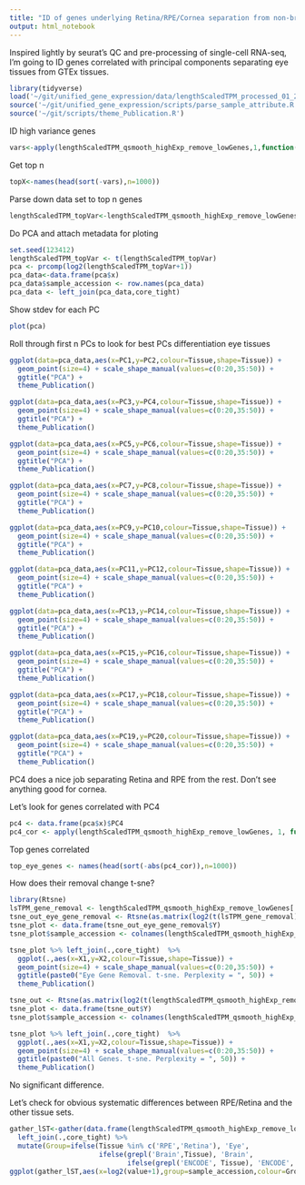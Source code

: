 ```yaml
---
title: "ID of genes underlying Retina/RPE/Cornea separation from non-brain GTEx Tissues"
output: html_notebook
---
```


Inspired lightly by seurat's QC and pre-processing of single-cell RNA-seq, I'm going to ID genes correlated with principal components separating eye tissues from GTEx tissues.

```r
library(tidyverse)
load('~/git/unified_gene_expression/data/lengthScaledTPM_processed_01_27_2017.Rdata')
source('~/git/unified_gene_expression/scripts/parse_sample_attribute.R')
source('~/git/scripts/theme_Publication.R')
```

ID high variance genes
```r
vars<-apply(lengthScaledTPM_qsmooth_highExp_remove_lowGenes,1,function(x) var(x))
```

Get top n
```r
topX<-names(head(sort(-vars),n=1000))
```

Parse down data set to top n genes
```r
lengthScaledTPM_topVar<-lengthScaledTPM_qsmooth_highExp_remove_lowGenes[topX,]
```

Do PCA and attach metadata for ploting
```r
set.seed(123412)
lengthScaledTPM_topVar <- t(lengthScaledTPM_topVar)
pca <- prcomp(log2(lengthScaledTPM_topVar+1))
pca_data<-data.frame(pca$x)
pca_data$sample_accession <- row.names(pca_data)
pca_data <- left_join(pca_data,core_tight)
```

Show stdev for each PC
```r
plot(pca)
```

Roll through first n PCs to look for best PCs differentiation eye tissues
```r
ggplot(data=pca_data,aes(x=PC1,y=PC2,colour=Tissue,shape=Tissue)) + 
  geom_point(size=4) + scale_shape_manual(values=c(0:20,35:50)) +
  ggtitle("PCA") + 
  theme_Publication()

ggplot(data=pca_data,aes(x=PC3,y=PC4,colour=Tissue,shape=Tissue)) + 
  geom_point(size=4) + scale_shape_manual(values=c(0:20,35:50)) +
  ggtitle("PCA") + 
  theme_Publication()

ggplot(data=pca_data,aes(x=PC5,y=PC6,colour=Tissue,shape=Tissue)) + 
  geom_point(size=4) + scale_shape_manual(values=c(0:20,35:50)) +
  ggtitle("PCA") + 
  theme_Publication()

ggplot(data=pca_data,aes(x=PC7,y=PC8,colour=Tissue,shape=Tissue)) + 
  geom_point(size=4) + scale_shape_manual(values=c(0:20,35:50)) +
  ggtitle("PCA") + 
  theme_Publication()

ggplot(data=pca_data,aes(x=PC9,y=PC10,colour=Tissue,shape=Tissue)) + 
  geom_point(size=4) + scale_shape_manual(values=c(0:20,35:50)) +
  ggtitle("PCA") + 
  theme_Publication()

ggplot(data=pca_data,aes(x=PC11,y=PC12,colour=Tissue,shape=Tissue)) + 
  geom_point(size=4) + scale_shape_manual(values=c(0:20,35:50)) +
  ggtitle("PCA") + 
  theme_Publication()

ggplot(data=pca_data,aes(x=PC13,y=PC14,colour=Tissue,shape=Tissue)) + 
  geom_point(size=4) + scale_shape_manual(values=c(0:20,35:50)) +
  ggtitle("PCA") + 
  theme_Publication()

ggplot(data=pca_data,aes(x=PC15,y=PC16,colour=Tissue,shape=Tissue)) + 
  geom_point(size=4) + scale_shape_manual(values=c(0:20,35:50)) +
  ggtitle("PCA") + 
  theme_Publication()

ggplot(data=pca_data,aes(x=PC17,y=PC18,colour=Tissue,shape=Tissue)) + 
  geom_point(size=4) + scale_shape_manual(values=c(0:20,35:50)) +
  ggtitle("PCA") + 
  theme_Publication()

ggplot(data=pca_data,aes(x=PC19,y=PC20,colour=Tissue,shape=Tissue)) + 
  geom_point(size=4) + scale_shape_manual(values=c(0:20,35:50)) +
  ggtitle("PCA") + 
  theme_Publication()
```

PC4 does a nice job separating Retina and RPE from the rest. Don't see anything good for cornea.

Let's look for genes correlated with PC4
```r
pc4 <- data.frame(pca$x)$PC4
pc4_cor <- apply(lengthScaledTPM_qsmooth_highExp_remove_lowGenes, 1, function(x) cor(x, pc4))
```

Top genes correlated
```r
top_eye_genes <- names(head(sort(-abs(pc4_cor)),n=1000))
```

How does their removal change t-sne?
```r
library(Rtsne)
lsTPM_gene_removal <- lengthScaledTPM_qsmooth_highExp_remove_lowGenes[!row.names(lengthScaledTPM_qsmooth_highExp_remove_lowGenes) %in% top_eye_genes,]
tsne_out_eye_gene_removal <- Rtsne(as.matrix(log2(t(lsTPM_gene_removal)+1)),perplexity = 50, check_duplicates = FALSE, theta=0.0 )
tsne_plot <- data.frame(tsne_out_eye_gene_removal$Y)
tsne_plot$sample_accession <- colnames(lengthScaledTPM_qsmooth_highExp_remove_lowGenes)

tsne_plot %>% left_join(.,core_tight)  %>%
  ggplot(.,aes(x=X1,y=X2,colour=Tissue,shape=Tissue)) + 
  geom_point(size=4) + scale_shape_manual(values=c(0:20,35:50)) +
  ggtitle(paste0("Eye Gene Removal. t-sne. Perplexity = ", 50)) +
  theme_Publication()

tsne_out <- Rtsne(as.matrix(log2(t(lengthScaledTPM_qsmooth_highExp_remove_lowGenes)+1)),perplexity = 50, check_duplicates = FALSE, theta=0.0 )
tsne_plot <- data.frame(tsne_out$Y)
tsne_plot$sample_accession <- colnames(lengthScaledTPM_qsmooth_highExp_remove_lowGenes)

tsne_plot %>% left_join(.,core_tight)  %>%
  ggplot(.,aes(x=X1,y=X2,colour=Tissue,shape=Tissue)) + 
  geom_point(size=4) + scale_shape_manual(values=c(0:20,35:50)) +
  ggtitle(paste0("All Genes. t-sne. Perplexity = ", 50)) +
  theme_Publication()
```
No significant difference.

Let's check for obvious systematic differences between RPE/Retina and the other tissue sets.
```r
gather_lST<-gather(data.frame(lengthScaledTPM_qsmooth_highExp_remove_lowGenes),sample_accession) %>%
  left_join(.,core_tight) %>% 
  mutate(Group=ifelse(Tissue %in% c('RPE','Retina'), 'Eye', 
                      ifelse(grepl('Brain',Tissue), 'Brain',
                             ifelse(grepl('ENCODE', Tissue), 'ENCODE', 'Other'))))
ggplot(gather_lST,aes(x=log2(value+1),group=sample_accession,colour=Group))+geom_density()+coord_cartesian(ylim=c(0,0.5))+theme_Publication()
```